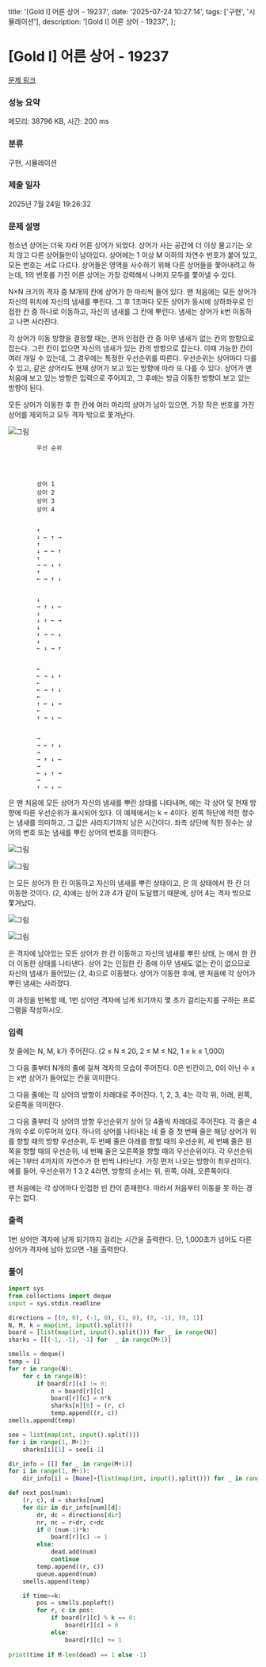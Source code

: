   title: '[Gold I] 어른 상어 - 19237',
  date: '2025-07-24 10:27:14',
  tags: ['구현', '시뮬레이션'],
  description: '[Gold I] 어른 상어 - 19237',
};

# [Gold I] 어른 상어 - 19237 

[문제 링크](https://www.acmicpc.net/problem/19237) 

### 성능 요약

메모리: 38796 KB, 시간: 200 ms

### 분류

구현, 시뮬레이션

### 제출 일자

2025년 7월 24일 19:26:32

### 문제 설명

청소년 상어는 더욱 자라 어른 상어가 되었다. 상어가 사는 공간에 더 이상 물고기는 오지 않고 다른 상어들만이 남아있다. 상어에는 1 이상 M 이하의 자연수 번호가 붙어 있고, 모든 번호는 서로 다르다. 상어들은 영역을 사수하기 위해 다른 상어들을 쫓아내려고 하는데, 1의 번호를 가진 어른 상어는 가장 강력해서 나머지 모두를 쫓아낼 수 있다.

N×N 크기의 격자 중 M개의 칸에 상어가 한 마리씩 들어 있다. 맨 처음에는 모든 상어가 자신의 위치에 자신의 냄새를 뿌린다. 그 후 1초마다 모든 상어가 동시에 상하좌우로 인접한 칸 중 하나로 이동하고, 자신의 냄새를 그 칸에 뿌린다. 냄새는 상어가 k번 이동하고 나면 사라진다.

각 상어가 이동 방향을 결정할 때는, 먼저 인접한 칸 중 아무 냄새가 없는 칸의 방향으로 잡는다. 그런 칸이 없으면 자신의 냄새가 있는 칸의 방향으로 잡는다. 이때 가능한 칸이 여러 개일 수 있는데, 그 경우에는 특정한 우선순위를 따른다. 우선순위는 상어마다 다를 수 있고, 같은 상어라도 현재 상어가 보고 있는 방향에 따라 또 다를 수 있다. 상어가 맨 처음에 보고 있는 방향은 입력으로 주어지고, 그 후에는 방금 이동한 방향이 보고 있는 방향이 된다.

모든 상어가 이동한 후 한 칸에 여러 마리의 상어가 남아 있으면, 가장 작은 번호를 가진 상어를 제외하고 모두 격자 밖으로 쫓겨난다.

![그림](https://upload.acmicpc.net/149aa507-f474-43cb-9071-1959bb83d59a/-/preview/)

	
		
			우선 순위
		
	
	
		
			상어 1
			상어 2
			상어 3
			상어 4
		
		
			↑
			↓ ← ↑ →
			↑
			↓ → ← ↑
			↑
			→ ← ↓ ↑
			↑
			← → ↑ ↓
		
		
			↓
			→ ↑ ↓ ←
			↓
			↓ ↑ ← →
			↓
			↑ → ← ↓
			↓
			← ↓ → ↑
		
		
			←
			← → ↓ ↑
			←
			← → ↑ ↓
			←
			↑ ← ↓ →
			←
			↑ → ↓ ←
		
		
			→
			→ ← ↑ ↓
			→
			→ ↑ ↓ ←
			→
			← ↓ ↑ →
			→
			↑ → ↓ ←
		
	

은 맨 처음에 모든 상어가 자신의 냄새를 뿌린 상태를 나타내며, 에는 각 상어 및 현재 방향에 따른 우선순위가 표시되어 있다. 이 예제에서는 k = 4이다. 왼쪽 하단에 적힌 정수는 냄새를 의미하고, 그 값은 사라지기까지 남은 시간이다. 좌측 상단에 적힌 정수는 상어의 번호 또는 냄새를 뿌린 상어의 번호를 의미한다.

![그림](https://upload.acmicpc.net/b2d80580-57ba-419b-9d16-bc7fbe49512b/-/preview/)

![그림](https://upload.acmicpc.net/52324aeb-3f7d-49b0-8128-560eb3742aa3/-/preview/)

는 모든 상어가 한 칸 이동하고 자신의 냄새를 뿌린 상태이고, 은 의 상태에서 한 칸 더 이동한 것이다. (2, 4)에는 상어 2과 4가 같이 도달했기 때문에, 상어 4는 격자 밖으로 쫓겨났다.

![그림](https://upload.acmicpc.net/86821cd6-b638-43a1-8abb-99c917d6d324/-/preview/)

![그림](https://upload.acmicpc.net/76e735b6-44e1-437c-9b69-b7f55ea29d02/-/preview/)

은 격자에 남아있는 모든 상어가 한 칸 이동하고 자신의 냄새를 뿌린 상태, 는 에서 한 칸 더 이동한 상태를 나타낸다. 상어 2는 인접한 칸 중에 아무 냄새도 없는 칸이 없으므로 자신의 냄새가 들어있는 (2, 4)으로 이동했다. 상어가 이동한 후에, 맨 처음에 각 상어가 뿌린 냄새는 사라졌다.

이 과정을 반복할 때, 1번 상어만 격자에 남게 되기까지 몇 초가 걸리는지를 구하는 프로그램을 작성하시오.

### 입력 

 첫 줄에는 N, M, k가 주어진다. (2 ≤ N ≤ 20, 2 ≤ M ≤ N2, 1 ≤ k ≤ 1,000)

그 다음 줄부터 N개의 줄에 걸쳐 격자의 모습이 주어진다. 0은 빈칸이고, 0이 아닌 수 x는 x번 상어가 들어있는 칸을 의미한다.

그 다음 줄에는 각 상어의 방향이 차례대로 주어진다. 1, 2, 3, 4는 각각 위, 아래, 왼쪽, 오른쪽을 의미한다.

그 다음 줄부터 각 상어의 방향 우선순위가 상어 당 4줄씩 차례대로 주어진다. 각 줄은 4개의 수로 이루어져 있다. 하나의 상어를 나타내는 네 줄 중 첫 번째 줄은 해당 상어가 위를 향할 때의 방향 우선순위, 두 번째 줄은 아래를 향할 때의 우선순위, 세 번째 줄은 왼쪽을 향할 때의 우선순위, 네 번째 줄은 오른쪽을 향할 때의 우선순위이다. 각 우선순위에는 1부터 4까지의 자연수가 한 번씩 나타난다. 가장 먼저 나오는 방향이 최우선이다. 예를 들어, 우선순위가 1 3 2 4라면, 방향의 순서는 위, 왼쪽, 아래, 오른쪽이다.

맨 처음에는 각 상어마다 인접한 빈 칸이 존재한다. 따라서 처음부터 이동을 못 하는 경우는 없다.

### 출력 

 1번 상어만 격자에 남게 되기까지 걸리는 시간을 출력한다. 단, 1,000초가 넘어도 다른 상어가 격자에 남아 있으면 -1을 출력한다.

### 풀이
```python
import sys
from collections import deque
input = sys.stdin.readline

directions = [(0, 0), (-1, 0), (1, 0), (0, -1), (0, 1)]
N, M, k = map(int, input().split())
board = [list(map(int, input().split())) for _ in range(N)]
sharks = [[(-1, -1), -1] for  _ in range(M+1)]

smells = deque()
temp = []
for r in range(N):
    for c in range(N):
        if board[r][c] != 0:
            n = board[r][c]
            board[r][c] = n*k
            sharks[n][0] = (r, c)
            temp.append((r, c))
smells.append(temp)

see = list(map(int, input().split()))
for i in range(1, M+1):
    sharks[i][1] = see[i-1]

dir_info = [[] for _ in range(M+1)]
for i in range(1, M+1):
    dir_info[i] = [None]+[list(map(int, input().split())) for _ in range(4)]

def next_pos(num):
    (r, c), d = sharks[num]
    for dir in dir_info[num][d]:
        dr, dc = directions[dir]
        nr, nc = r+dr, c+dc
        if 0 (num-1)*k:
            board[r][c] -= 1
        else:
            dead.add(num)
            continue
        temp.append((r, c))
        queue.append(num)
    smells.append(temp)

    if time>=k:
        pos = smells.popleft()
        for r, c in pos:
            if board[r][c] % k == 0:
                board[r][c] = 0
            else:
                board[r][c] += 1
    
print(time if M-len(dead) == 1 else -1)
```